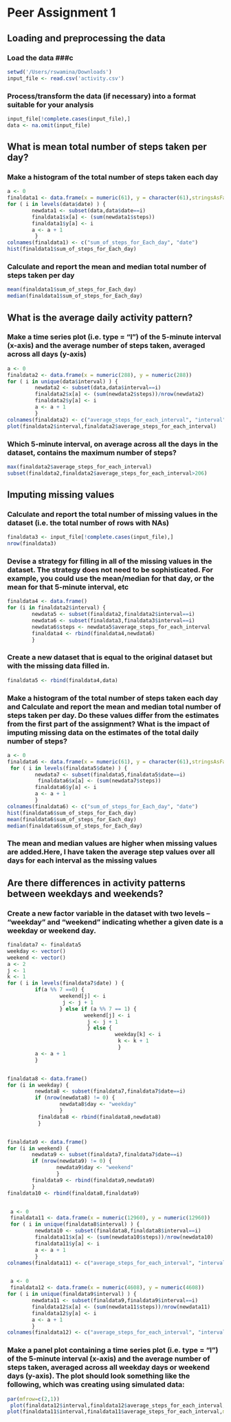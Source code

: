 Peer Assignment 1
========================================================
## Loading and preprocessing the data ##

### Load the data ###c

```r
setwd('/Users/rswamina/Downloads')
input_file <- read.csv('activity.csv')
```

### Process/transform the data (if necessary) into a format suitable for your analysis ###

```r
input_file[!complete.cases(input_file),]
data <- na.omit(input_file)
```

## What is mean total number of steps taken per day? ##

### Make a histogram of the total number of steps taken each day ###

```r
a <- 0
finaldata1 <- data.frame(x = numeric(61), y = character(61),stringsAsFactors=FALSE)
for ( i in levels(data$date) ) {
        newdata1 <- subset(data,data$date==i)
        finaldata1$x[a] <- (sum(newdata1$steps))
        finaldata1$y[a] <- i
        a <- a + 1
         }
colnames(finaldata1) <- c("sum_of_steps_for_Each_day", "date")
hist(finaldata1$sum_of_steps_for_Each_day)
```


### Calculate and report the mean and median total number of steps taken per day ###

```r

mean(finaldata1$sum_of_steps_for_Each_day)
median(finaldata1$sum_of_steps_for_Each_day)
```

## What is the average daily activity pattern? ##

### Make a time series plot (i.e. type = "l") of the 5-minute interval (x-axis) and the average number of steps taken, averaged across all days (y-axis) ###

```r
a <- 0
finaldata2 <- data.frame(x = numeric(288), y = numeric(288))
for ( i in unique(data$interval) ) {
         newdata2 <- subset(data,data$interval==i)
         finaldata2$x[a] <- (sum(newdata2$steps))/nrow(newdata2)
         finaldata2$y[a] <- i
         a <- a + 1
         }
colnames(finaldata2) <- c("average_steps_for_each_interval", "interval")
plot(finaldata2$interval,finaldata2$average_steps_for_each_interval)
```

### Which 5-minute interval, on average across all the days in the dataset, contains the maximum number of steps? ###

```r
max(finaldata2$average_steps_for_each_interval)
subset(finaldata2,finaldata2$average_steps_for_each_interval>206)
```

## Imputing missing values ##

### Calculate and report the total number of missing values in the dataset (i.e. the total number of rows with NAs) ###

```r
finaldata3 <- input_file[!complete.cases(input_file),]
nrow(finaldata3)
```

### Devise a strategy for filling in all of the missing values in the dataset. The strategy does not need to be sophisticated. For example, you could use the mean/median for that day, or the mean for that 5-minute interval, etc ###

```r
finaldata4 <- data.frame()
for (i in finaldata2$interval) {
        newdata5 <- subset(finaldata2,finaldata2$interval==i)
        newdata6 <- subset(finaldata3,finaldata3$interval==i)
        newdata6$steps <- newdata5$average_steps_for_each_interval
        finaldata4 <- rbind(finaldata4,newdata6)
        }
```

### Create a new dataset that is equal to the original dataset but with the missing data filled in. ###
```r
finaldata5 <- rbind(finaldata4,data)
```

### Make a histogram of the total number of steps taken each day and Calculate and report the mean and median total number of steps taken per day. Do these values differ from the estimates from the first part of the assignment? What is the impact of imputing missing data on the estimates of the total daily number of steps? ###

```r
a <- 0
finaldata6 <- data.frame(x = numeric(61), y = character(61),stringsAsFactors=FALSE)
 for ( i in levels(finaldata5$date) ) {
         newdata7 <- subset(finaldata5,finaldata5$date==i)
          finaldata6$x[a] <- (sum(newdata7$steps))
         finaldata6$y[a] <- i
         a <- a + 1
         }
colnames(finaldata6) <- c("sum_of_steps_for_Each_day", "date")
hist(finaldata6$sum_of_steps_for_Each_day)
mean(finaldata6$sum_of_steps_for_Each_day)
median(finaldata6$sum_of_steps_for_Each_day) 
```
### The mean and median values are higher when missing values are added.Here, I have taken the average step values over all days for each interval as the missing values ###

## Are there differences in activity patterns between weekdays and weekends? ##

### Create a new factor variable in the dataset with two levels – “weekday” and “weekend” indicating whether a given date is a weekday or weekend day. ###

```r
finaldata7 <- finaldata5
weekday <- vector()
weekend <- vector()
a <- 2
j <- 1
k <- 1
for ( i in levels(finaldata7$date) ) {
         if(a %% 7 ==0) {
                 weekend[j] <- i
                  j <- j + 1
                 } else if (a %% 7 == 1) {
                         weekend[j] <- i
                          j <- j + 1
                          } else {
                                   weekday[k] <- i
                                    k <- k + 1
                                    }
         a <- a + 1
         }


finaldata8 <- data.frame()
for (i in weekday) {
         newdata8 <- subset(finaldata7,finaldata7$date==i)
         if (nrow(newdata8) != 0) {
                 newdata8$day <- "weekday"
                 }
          finaldata8 <- rbind(finaldata8,newdata8)
          }


finaldata9 <- data.frame()
for (i in weekend) {
        newdata9 <- subset(finaldata7,finaldata7$date==i)
        if (nrow(newdata9) != 0) {
                newdata9$day <- "weekend"
                }
        finaldata9 <- rbind(finaldata9,newdata9)
        }
finaldata10 <- rbind(finaldata8,finaldata9)


 a <- 0
 finaldata11 <- data.frame(x = numeric(12960), y = numeric(12960))
 for ( i in unique(finaldata8$interval) ) {
         newdata10 <- subset(finaldata8,finaldata8$interval==i)
         finaldata11$x[a] <- (sum(newdata10$steps))/nrow(newdata10)
         finaldata11$y[a] <- i
         a <- a + 1
         }
colnames(finaldata11) <- c("average_steps_for_each_interval", "interval")


 a <- 0
 finaldata12 <- data.frame(x = numeric(4608), y = numeric(4608))
for ( i in unique(finaldata9$interval) ) {
        newdata11 <- subset(finaldata9,finaldata9$interval==i)
        finaldata12$x[a] <- (sum(newdata11$steps))/nrow(newdata11)
        finaldata12$y[a] <- i
        a <- a + 1
        }
colnames(finaldata12) <- c("average_steps_for_each_interval", "interval")
```

### Make a panel plot containing a time series plot (i.e. type = "l") of the 5-minute interval (x-axis) and the average number of steps taken, averaged across all weekday days or weekend days (y-axis). The plot should look something like the following, which was creating using simulated data: ###

```r
par(mfrow=c(2,1))
 plot(finaldata12$interval,finaldata12$average_steps_for_each_interval,main="Weekend",ylab="steps",xlab="interval")
plot(finaldata11$interval,finaldata11$average_steps_for_each_interval,main="Weekday",ylab="steps",xlab="interval")
```
